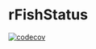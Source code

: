 # rFishStatus
[![codecov](https://codecov.io/gh/thomazfabrin/rFishStatus/branch/main/graph/badge.svg)](https://codecov.io/gh/thomazfabrin/rFishStatus)
<!-- badges: start --> <!-- badges: end -->
